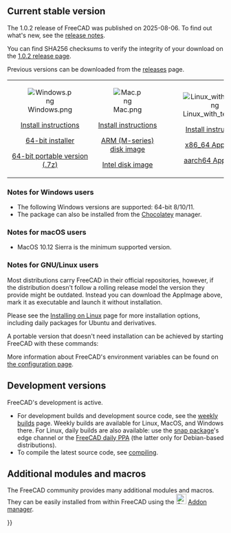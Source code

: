 <languages/>
{{TOCright}}

== Current stable version ==

The 1.0.2 release of FreeCAD was published on 2025-08-06. To find out what's new, see the [[Release_notes_1.0|release notes]].

You can find SHA256 checksums to verify the integrity of your download on the [https://github.com/FreeCAD/FreeCAD/releases/tag/1.0.2 1.0.2 release page].

Previous versions can be downloaded from the [https://github.com/FreeCAD/FreeCAD/releases releases] page.
<!--Do not remove this tag. It would add even more places where version info has to be kept up to date-->
{| cellpadding="20" style="font-size:120%"

| align=center | [[Image:Windows.png]]

[[Installing_on_Windows|Install instructions]]

[https://github.com/FreeCAD/FreeCAD/releases/download/1.0.2/FreeCAD_1.0.2-conda-Windows-x86_64-installer-1.exe 64-bit installer]

[https://github.com/FreeCAD/FreeCAD/releases/download/1.0.2/FreeCAD_1.0.2-conda-Windows-x86_64-py311.7z 64-bit portable version (.7z)]

| align=center | [[Image:Mac.png]]

[[Installing_on_Mac|Install instructions]]

[https://github.com/FreeCAD/FreeCAD/releases/download/1.0.2/FreeCAD_1.0.2-conda-macOS-arm64-py311.dmg ARM (M-series) disk image]

[https://github.com/FreeCAD/FreeCAD/releases/download/1.0.2/FreeCAD_1.0.2-conda-macOS-x86_64-py311.dmg Intel disk image]

| align=center | [[Image:Linux_with_text.png]]

[[Installing_on_Linux|Install instructions]]

[https://github.com/FreeCAD/FreeCAD/releases/download/1.0.2/FreeCAD_1.0.2-conda-Linux-x86_64-py311.AppImage x86_64 AppImage]

[https://github.com/FreeCAD/FreeCAD/releases/download/1.0.2/FreeCAD_1.0.2-conda-Linux-aarch64-py311.AppImage aarch64 AppImage]

|}

=== Notes for Windows users ===

* The following Windows versions are supported: 64-bit 8/10/11.
* The package can also be installed from the [https://chocolatey.org/packages/freecad Chocolatey] manager.

=== Notes for macOS users ===

* MacOS 10.12 Sierra is the minimum supported version.

=== Notes for GNU/Linux users ===

Most distributions carry FreeCAD in their official repositories, however, if the distribution doesn't follow a rolling release model the version they provide might be outdated. Instead you can download the AppImage above, mark it as executable and launch it without installation.

Please see the [[Installing_on_Linux|Installing on Linux]] page for more installation options, including daily packages for Ubuntu and derivatives.

A portable version that doesn't need installation can be achieved by starting FreeCAD with these commands:

{{Code|lang=text|code=
cd path/to/directory_containing_AppImage/
chmod +x ./name_of_AppImage_file.AppImage
HOME="$PWD/Settings" FREECAD_USER_HOME="$PWD/Settings" ./name_of_AppImage_file.AppImage
}}

More information about FreeCAD's environment variables can be found on [[Start_up_and_Configuration#Environment_variables|the configuration page]].

== Development versions ==

FreeCAD's development is active.
* For development builds and development source code, see the [https://github.com/FreeCAD/FreeCAD-Bundle/releases/tag/weekly-builds weekly builds] page. Weekly builds are available for Linux, MacOS, and Windows there. For Linux, daily builds are also available: use the [[Ubuntu_Snap|snap package]]'s edge channel or the [https://launchpad.net/~freecad-maintainers/+archive/ubuntu/freecad-daily FreeCAD daily PPA] (the latter only for Debian-based distributions).
* To compile the latest source code, see [[Compiling|compiling]].

== Additional modules and macros ==

The FreeCAD community provides many additional modules and macros. They can be easily installed from within FreeCAD using the [[Image:Std_AddonMgr.svg|24px]] [[Std_AddonMgr|Addon manager]].


{{Userdocnavi{{#translation:}}}}